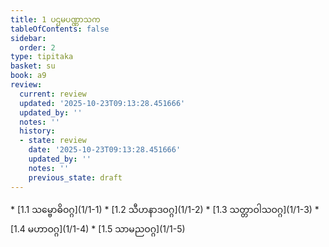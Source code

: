 ```yaml
---
title: 1 ပဌမပဏ္ဏာသက
tableOfContents: false
sidebar:
  order: 2
type: tipitaka
basket: su
book: a9
review:
  current: review
  updated: '2025-10-23T09:13:28.451666'
  updated_by: ''
  notes: ''
  history:
  - state: review
    date: '2025-10-23T09:13:28.451666'
    updated_by: ''
    notes: ''
    previous_state: draft
---
```



<ReviewStatus review={frontmatter.review} showDetails={true} />

<HypothesisAnnotation frontmatter={frontmatter} />

<DynamicBreadcrumb />



<TableOfContents book="a9" section="1">
* [1.1 သမ္ဗောဓိဝဂ္ဂ](1/1-1)
* [1.2 သီဟနာဒဝဂ္ဂ](1/1-2)
* [1.3 သတ္တာဝါသဝဂ္ဂ](1/1-3)
* [1.4 မဟာဝဂ္ဂ](1/1-4)
* [1.5 သာမညဝဂ္ဂ](1/1-5)
</TableOfContents>